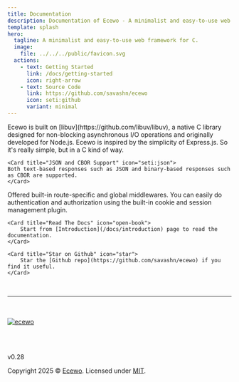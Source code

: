```yaml
---
title: Documentation
description: Documentation of Ecewo - A minimalist and easy-to-use web framework for C.
template: splash
hero:
  tagline: A minimalist and easy-to-use web framework for C.
  image:
    file: ../../../public/favicon.svg
  actions:
    - text: Getting Started
      link: /docs/getting-started
      icon: right-arrow
    - text: Source Code
      link: https://github.com/savashn/ecewo
      icon: seti:github
      variant: minimal
---
```



<CardGrid stagger>
	<Card title="Async Support" icon="seti:c">
		Ecewo is built on [libuv](https://github.com/libuv/libuv), a native C library designed for non-blocking asynchronous I/O operations and originally developed for Node.js.
	</Card>

  <Card title="Simple As Node.js" icon="node">
    Ecewo is inspired by the simplicity of Express.js. So it's really simple, but in a C kind of way.
	</Card>

	<Card title="JSON and CBOR Support" icon="seti:json">
    Both text-based responses such as JSON and binary-based responses such as CBOR are supported.
	</Card>

  <Card title="Middleware Structure" icon="puzzle">
		Offered built-in route-specific and global middlewares.
	</Card>

  <Card title="Authentication Mechanism" icon="seti:lock">
		You can easily do authentication and authorization using the built-in cookie and session management plugin.
	</Card>

	<Card title="Read The Docs" icon="open-book">
		Start from [Introduction](/docs/introduction) page to read the documentation.
	</Card>

	<Card title="Star on Github" icon="star">
		Star the [Github repo](https://github.com/savashn/ecewo) if you find it useful.
	</Card>

</CardGrid>

<br />
<hr />
<br />
<br />

<div style={{ display: 'flex', flexDirection: 'column',justifyContent: 'center', alignItems: 'center' }}>
  <a href="https://github.com/savashn/ecewo">
    <img src='/ecewologo.svg' alt="ecewo" />
  </a>

  <br /><br />

  <p style={{fontSize: '2rem'}}>v0.28</p>
  <div>Copyright 2025 &copy; <a href="https://github.com/savashn/ecewo">Ecewo</a>. Licensed under <a href="https://github.com/savashn/ecewo/blob/main/LICENSE">MIT</a>.</div>
</div>
